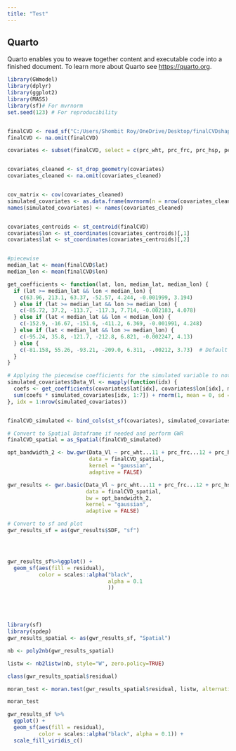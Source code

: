 ---
title: "Test"
---

## Quarto

Quarto enables you to weave together content and executable code into a finished document. To learn more about Quarto see <https://quarto.org>.

```{r}
library(GWmodel)
library(dplyr)
library(ggplot2)
library(MASS)
library(sf)# For mvrnorm
set.seed(123) # For reproducibility


finalCVD <- read_sf("C:/Users/Shombit Roy/OneDrive/Desktop/finalCVDshapes.shp")
finalCVD <- na.omit(finalCVD)

covariates <- subset(finalCVD, select = c(prc_wht, prc_frc, prc_hsp, perc_sn, p2_5_20, estimat, U__2015, geometry))


covariates_cleaned <- st_drop_geometry(covariates)
covariates_cleaned <- na.omit(covariates_cleaned)


cov_matrix <- cov(covariates_cleaned)
simulated_covariates <- as.data.frame(mvrnorm(n = nrow(covariates_cleaned), mu = colMeans(covariates_cleaned), Sigma = cov_matrix))
names(simulated_covariates) <- names(covariates_cleaned)


covariates_centroids <- st_centroid(finalCVD)
covariates$lon <- st_coordinates(covariates_centroids)[,1]
covariates$lat <- st_coordinates(covariates_centroids)[,2]


#piecewise
median_lat <- mean(finalCVD$lat)
median_lon <- mean(finalCVD$lon)

get_coefficients <- function(lat, lon, median_lat, median_lon) {
  if (lat >= median_lat && lon < median_lon) {
    c(63.96, 213.1, 63.37, -52.57, 4.244, -0.001999, 3.194)
  } else if (lat >= median_lat && lon >= median_lon) {
    c(-85.72, 37.2, -113.7, -117.3, 7.714, -0.002183, 4.078)
  } else if (lat < median_lat && lon < median_lon) {
    c(-152.9, -16.67, -151.6, -411.2, 6.369, -0.001991, 4.248)
  } else if (lat < median_lat && lon >= median_lon) {
    c(-95.24, 35.8, -121.7, -212.8, 6.821, -0.002247, 4.13)
  } else {
    c(-81.158, 55.26, -93.21, -209.0, 6.311, -.00212, 3.73)  # Default coefficients if no conditions are met
  }
}

# Applying the piecewise coefficients for the simulated variable to not make it fixed 
simulated_covariates$Data_Vl <- mapply(function(idx) {
  coefs <- get_coefficients(covariates$lat[idx], covariates$lon[idx], median_lat, median_lon)
  sum(coefs * simulated_covariates[idx, 1:7]) + rnorm(1, mean = 0, sd = 1)
}, idx = 1:nrow(simulated_covariates))


finalCVD_simulated <- bind_cols(st_sf(covariates), simulated_covariates)

# Convert to Spatial Dataframe if needed and perform GWR
finalCVD_spatial = as_Spatial(finalCVD_simulated)

opt_bandwidth_2 <- bw.gwr(Data_Vl ~ prc_wht...11 + prc_frc...12 + prc_hsp...13 + perc_sn...14 + p2_5_20...15 + estimat...16 + U__2015...17, 
                          data = finalCVD_spatial, 
                          kernel = "gaussian", 
                          adaptive = FALSE)

gwr_results <- gwr.basic(Data_Vl ~ prc_wht...11 + prc_frc...12 + prc_hsp...13 + perc_sn...14 + p2_5_20...15 + estimat...16 + U__2015...17, 
                         data = finalCVD_spatial, 
                         bw = opt_bandwidth_2, 
                         kernel = "gaussian", 
                         adaptive = FALSE)

# Convert to sf and plot
gwr_results_sf = as(gwr_results$SDF, "sf")




gwr_results_sf%>%ggplot() +
  geom_sf(aes(fill = residual),
          color = scales::alpha("black",
                                alpha = 0.1
                                ))





library(sf)
library(spdep)
gwr_results_spatial <- as(gwr_results_sf, "Spatial")

nb <- poly2nb(gwr_results_spatial)

listw <- nb2listw(nb, style="W", zero.policy=TRUE)

class(gwr_results_spatial$residual)

moran_test <- moran.test(gwr_results_spatial$residual, listw, alternative = "two.sided")

moran_test

gwr_results_sf %>%
  ggplot() +
  geom_sf(aes(fill = residual),
          color = scales::alpha("black", alpha = 0.1)) +
  scale_fill_viridis_c()

```
